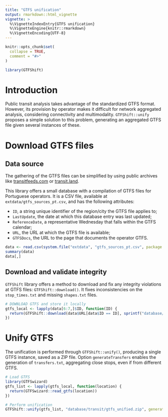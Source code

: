 ```yaml
---
title: "GTFS unification"
output: rmarkdown::html_vignette
vignette: >
  %\VignetteIndexEntry{GTFS unification}
  %\VignetteEngine{knitr::rmarkdown}
  %\VignetteEncoding{UTF-8}
---
```


```r
knitr::opts_chunk$set(
  collapse = TRUE,
  comment = "#>"
)
```

```r
library(GTFShift)
```


# Introduction 

Public transit analysis takes advantage of the standardized GTFS format. However, its provision by operator makes it difficult for network aggregated analysis, considering connectivity and multimodality. `GTFShift::unify` proposes a simple solution to this problem, generating an aggregated GTFS file given several instances of these.

# Download GTFS files 

## Data source

The gathering of the GTFS files can be simplified by using public archives like [transitfeeds.com](https://transitfeeds.com/) or [transit.land](https://www.transit.land/).

This library offers a small database with a compilation of GTFS files for Portuguese operators. It is a CSV file, available at `extdata/gtfs_sources_pt.csv`, and has the following attributes:

- `ID`, a string unique identifier of the region/city the GTFS file applies to;
- `LastUpdate`, the date at which this database entry was last updated;
- `ReferenceDate`, a representative Wednesday that falls within the GTFS calendar;
- `URL`, the URL at which the GTFS file is available;
- `GTFSDocs`, the URL to the page that documents the operator GTFS.


```r
data <- read.csv(system.file("extdata", "gtfs_sources_pt.csv", package = "GTFShift"))
summary(data)
data[,]
```

## Download and validate integrity

`GTFShift` library offers a method to download and fix any integrity violations at GTFS files: `GTFShift::download()`. It fixes inconsistencies on the `stop_times.txt` and missing `shapes.txt` files.

```r
# DOWNLOAD GTFS and store it locally
gtfs_local <- lapply(data[6:7,]$ID, function(ID) {
  return(GTFShift::download(data$URL[data$ID == ID], sprintf("database/transit/%s_gtfs.zip", ID)))
})
```


# Unify GTFS

The unification is performed through `GTFShift::unify()`, producing a single GTFS instance, saved as a ZIP file. Option `generateTransfers` enables the generation of `transfers.txt`, aggregating close stops, even if from different GTFS. 

```r
# Load GTFS
library(GTFSwizard)
gtfs_list <- lapply(gtfs_local, function(location) {
  return(GTFSwizard::read_gtfs(location))
})

# Perform unification
GTFShift::unify(gtfs_list, "database/transit/gtfs_unified.zip", generateTransfers=TRUE)
```


